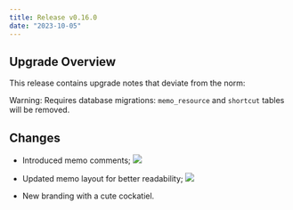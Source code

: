 ```yaml
---
title: Release v0.16.0
date: "2023-10-05"
---
```


## Upgrade Overview

This release contains upgrade notes that deviate from the norm:

Warning: Requires database migrations: `memo_resource` and `shortcut` tables will be removed.

## Changes

- Introduced memo comments;
  ![](https://github.com/usememos/memos/assets/24653555/82df8ae5-a22f-4269-bef7-9b3049304e0d)

- Updated memo layout for better readability;
  ![](https://github.com/usememos/memos/assets/24653555/23b2a533-c34b-443c-b38e-d630cfa9265a)

- New branding with a cute cockatiel.

